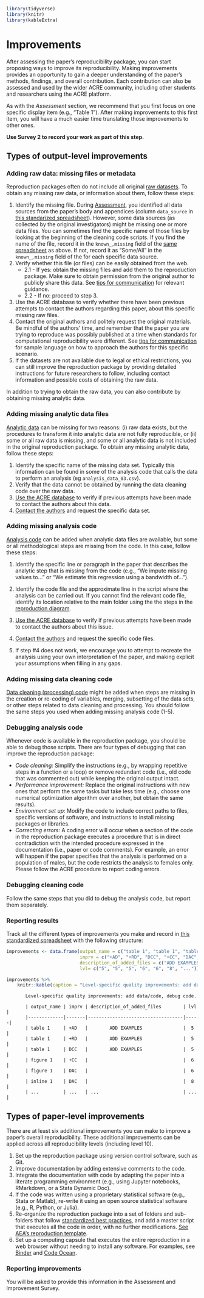 ```r
library(tidyverse)
library(knitr)
library(kableExtra)
```
# Improvements   
After assessing the paper's reproducibility package, you can start proposing ways to improve its reproducibility. Making improvements provides an opportunity to gain a deeper understanding of the paper's methods, findings, and overall contribution. Each contribution can also be assessed and used by the wider ACRE community, including other students and researchers using the ACRE platform.

As with the *Assessment* section, we recommend that you first focus on one specific display item (e.g., “Table 1”). After making improvements to this first item, you will have a much easier time translating those improvements to other ones.   

**Use Survey 2 to record your work as part of this step.**

## Types of output-level improvements

### Adding raw data: missing files or metadata {#rd}

Reproduction packages often do not include all original [raw datasets](#describe-inputs). To obtain any missing raw data, or information about them, follow these steps:

1. Identify the missing file. During [Assessment](#assessment), you identified all data sources from the paper's body and appendices (column `data_source` in [this standarized spreadsheet](https://docs.google.com/spreadsheets/d/1LUIdVFH0OfR70C7z07TYeE-uWzKI_JIeWUMaYhqEKK0/edit#gid=0&range=A1)). However, some data sources (as collected by the original investigators) might be missing one or more data files. You can sometimes find the specific name of those files by looking at the beginning of the cleaning code scripts. If you find the name of the file, record it in the `known_,missing` field of the [same spreadsheet](https://docs.google.com/spreadsheets/d/1LUIdVFH0OfR70C7z07TYeE-uWzKI_JIeWUMaYhqEKK0/edit#gid=0&range=A1) as above. If not, record it as “Some/All" in the `known_,missing` field of the for each specific data source.      
2. Verify whether this file (or files) can be easily obtained from the web.   
      - 2.1 - If yes: obtain the missing files and add them to the reproduction package. Make sure to obtain permission from the original author to publicly share this data. See [tips for communication](https://bitss.github.io/ACRE/guidance-for-a-constructive-exchange-between-reproducers-and-original-authors.html) for relevant guidance.   
      - 2.2 - If no: proceed to step 3.   
3. Use the ACRE database to verify whether there have been previous attempts to contact the authors regarding this paper, about this specific missing raw files.  
4. Contact the original authors and politely request the original materials. Be mindful of the authors’ time, and remember that the paper you are trying to reproduce was possibly published at a time when standards for computational reproducibility were different. See [tips for communication](https://bitss.github.io/ACRE/guidance-for-a-constructive-exchange-between-reproducers-and-original-authors.html) for sample language on how to approach the authors for this specific scenario.  
5. If the datasets are not available due to legal or ethical restrictions, you can still improve the reproduction package by providing detailed instructions for future researchers to follow, including contact information and possible costs of obtaining the raw data.

In addition to trying to obtain the raw data, you can also contribute by obtaining missing analytic data.   


### Adding missing analytic data files {#ad}

[Analytic data](#describe-inputs) can be missing for two reasons: (i) raw data exists, but the procedures to transform it into analytic data are not fully reproducible, or (ii) some or all raw data is missing, and some or all analytic data is not included in the original reproduction package. To obtain any missing analytic data, follow these steps:

1. Identify the specific name of the missing data set. Typically this information can be found in some of the analysis code that calls the data to perform an analysis (eg `analysis_data_03.csv`).   
2. Verify that the data cannot be obtained by running the data cleaning code over the raw data.    
3. [Use the ACRE database](ADD LINK) to verify if previous attempts have been made to contact the authors about this data.    
4. [Contact the authors](#tips-for-communication) and request the specific data set.       

### Adding missing analysis code {#ac}
[Analysis code](#describe-inputs) can be added when analytic data files are available, but some or all methodological steps are missing from the code. In this case, follow these steps:  

1. Identify the specific line or paragraph in the paper that describes the analytic step that is missing from the code (e.g., “We impute missing values to...” or “We estimate this regression using a bandwidth of...”).  

2. Identify the code file and the approximate line in the script where the analysis can be carried out. If you cannot find the relevant code file, identify its location relative to the main folder using the the steps in the [reproduction diagram](#diagram).   

3. [Use the ACRE database](ADD LINK) to verify if previous attempts have been made to contact the authors about this issue.     

4. [Contact the authors](#tips-for-communication) and request the specific code files.     

5. If step #4 does not work, we encourage you to attempt to recreate the analysis using your own interpretation of the paper, and making explicit your assumptions when filling in any gaps.   

### Adding missing data cleaning code {#cc}  

[Data cleaning (processing) code](#describe-inputs) might be added when steps are missing in the creation or re-coding of variables, merging, subsetting of the data sets, or other steps related to data cleaning and processing. You should follow the same steps you used when adding missing analysis code (1-5).  

### Debugging analysis code  {#dac}

Whenever code is available in the reproduction package, you should be able to debug those scripts. There are four types of debugging that can improve the reproduction package:  

  - *Code cleaning:* Simplify the instructions (e.g., by wrapping repetitive steps in a function or a loop) or remove redundant code (i.e., old code that was commented out) while keeping the original output intact.  
  - *Performance improvement:* Replace the original instructions with new ones that perform the same tasks but take less time (e.g., choose one numerical optimization algorithm over another, but obtain the same results).    
  - *Environment set up:* Modify the code to include correct paths to files, specific versions of software, and instructions to install missing packages or libraries.    
  - *Correcting errors:* A coding error will occur when a section of the code in the reproduction package executes a procedure that is in direct contradiction with the intended procedure expressed in the documentation (i.e., paper or code comments). For example, an error will happen if the paper specifies that the analysis is performed on a population of males, but the code restricts the analysis to females only. Please follow the ACRE procedure to report coding errors.  


### Debugging cleaning code 

Follow the same steps that you did to debug the analysis code, but report them separately.  


### Reporting results    

Track all the different types of improvements you make and record in [this standardized spreadsheet](https://docs.google.com/spreadsheets/d/1LUIdVFH0OfR70C7z07TYeE-uWzKI_JIeWUMaYhqEKK0/edit#gid=0&range=A3) with the following structure:   

```r
improvements <- data.frame(output_name = c("table 1", "table 1", "table 1", "figure 1", "figure 1", "inline 1", "..."),
                           imprv = c("+AD", "+RD", "DCC", "+CC", "DAC", "DAC", "..."),
                           description_of_added_files = c("ADD EXAMPLES", "ADD EXAMPLES", "ADD EXAMPLES", "", "", "", "..."),
                           lvl= c("5", "5", "5", "6", "6", "8", "..."))

improvements %>%
    knitr::kable(caption = "Level-specific quality improvements: add data/code, debug code")
```
           Level-specific quality improvements: add data/code, debug code.

           | output_name | imprv | description_of_added_files        | lvl |
           |-------------|-------|-----------------------------------|-----|
           | table 1     | +AD   |        ADD EXAMPLES               |  5  |
           | table 1     | +RD   |        ADD EXAMPLES               |  5  |
           | table 1     | DCC   |        ADD EXAMPLES               |  5  |
           | figure 1    | +CC   |                                   |  6  |
           | figure 1    | DAC   |                                   |  6  |
           | inline 1    | DAC   |                                   |  8  |
           | ...         | ...   | ...                               | ... |  




##  Types of paper-level improvements {#paper-level}

There are at least  six additional improvements you can make to improve a paper's overall reproducibility. These additional improvements can be applied across all reproducibility levels (including level 10).    

1. Set up the reproduction package using version control software, such as Git.
2. Improve documentation by adding extensive comments to the code.
3. Integrate the documentation with code by adapting the paper into a literate programming environment (e.g., using Jupyter notebooks, RMarkdown, or a Stata Dynamic Doc).
4. If the code was written using a proprietary statistical software (e.g., Stata or Matlab), re-write it using an open source statistical software (e.g., R, Python, or Julia).
5. Re-organize the reproduction package into a set of folders and sub-folders that follow [standardized best practices](https://www.projecttier.org/tier-protocol/specifications/#overview-of-the-documentation), and add a master script that executes all the code in order, with no further modifications. [See AEA's reproduction template](https://github.com/AEADataEditor/replication-template).  
6. Set up a computing capsule that executes the entire reproduction in a web browser without needing to install any software. For examples, see [Binder](https://mybinder.org/) and [Code Ocean](https://codeocean.com/).


### Reporting improvements  
You will be asked to provide this information in the Assessment and Improvement Survey.   

